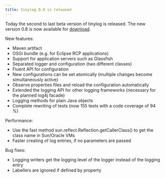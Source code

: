 ```yaml
---
title: tinylog 0.8 is released
---
```


Today the second to last beta version of tinylog is released. The new version 0.8 is now available for [download](/download/).

New features:

* Maven artifact
* OSGi bundle (e.g. for Eclipse RCP applications)
* Support for application servers such as Glassfish
* Separated logger and configuration (two different classes)
* Fluent API for configuration
* New configurations can be set atomically (multiple changes become simultaneously active)
* Observe properties files and reload the configuration automatically
* Extended the logging API for other logging frameworks (necessary for the planned log4j facade)
* Logging methods for plain Java objects
* Complete rewriting of tests (now 155 tests with a code coverage of 94 %)

Performance:

* Use the fast method sun.reflect.Reflection.getCallerClass() to get the class name in Sun/Oracle VMs
* Faster creating of log entries, if no parameters are passed

Bug fixes:

* Logging writers get the logging level of the logger instead of the logging entry
* Labellers are ignored if defined by property
